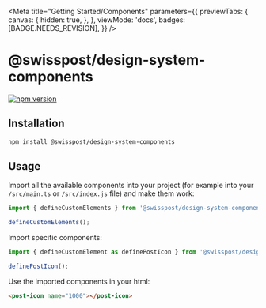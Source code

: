 
<Meta
  title="Getting Started/Components"
  parameters={{
    previewTabs: {
      canvas: {
        hidden: true,
      },
    },
    viewMode: 'docs',
    badges: [BADGE.NEEDS_REVISION],
  }}
/>

# @swisspost/design-system-components

[![npm version](https://badge.fury.io/js/@swisspost%2Fdesign-system-components.svg)](https://badge.fury.io/js/@swisspost%2Fdesign-system-components)

## Installation

<!-- https://stenciljs.com/docs/custom-elements#consuming-custom-elements -->

```bash dark
npm install @swisspost/design-system-components
```

## Usage

Import all the available components into your project (for example into your `/src/main.ts` or `/src/index.js` file) and make them work:

```js dark
import { defineCustomElements } from '@swisspost/design-system-components';

defineCustomElements();
```

Import specific components:

```ts dark
import { defineCustomElement as definePostIcon } from '@swisspost/design-system-components/dist/components/post-icon';

definePostIcon();
```

Use the imported components in your html:

```html dark
<post-icon name="1000"></post-icon>
```
